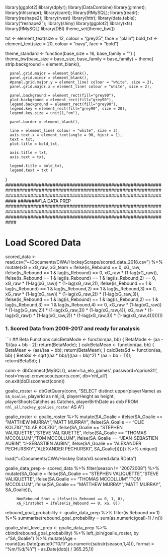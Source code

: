 ############################################################################################################################################################################
library(ggplot2);library(dplyr); library(DataCombine)
library(glmnet); library(nhlscrapr); library(caret); library(RMySQL); library(readr); library(reshape2); library(rvest)
library(httr); library(data.table); library("reshape2");
library(shiny)
library(ggplot2)
library(xts)
library(RMySQL)
library(DBI)
theme_set(theme_bw())


txt <- element_text(size = 12, colour = "grey25", face = "plain")
bold_txt <- element_text(size = 20, colour = "navy", face = "bold")

theme_standard <- function(base_size = 16, base_family = "") {
  theme_bw(base_size = base_size, base_family = base_family) +
    theme(
      strip.background = element_blank(), 
      
      panel.grid.major = element_blank(), 
      panel.grid.minor = element_blank(),
      #panel.grid.major.y = element_line( colour = "white", size = 2), 
      panel.grid.major.x = element_line( colour = "white", size = 2), 
      
      panel.background = element_rect(fill="grey90"),
      plot.background = element_rect(fill="grey90"),
      legend.background = element_rect(fill="grey90"),
      legend.key = element_rect(fill="grey90", size = 20),
      legend.key.size = unit(1,"cm"),
      
      panel.border = element_blank(), 
      
      line = element_line( colour = "white", size = 2),
      axis.text.x = element_text(angle = 90, hjust = 1),
      text = txt, 
      plot.title = bold_txt, 
      
      axis.title = txt, 
      axis.text = txt, 
      
      legend.title = bold_txt, 
      legend.text = txt ) 
}
############################################################################################################################################################################
########1.A DATA PREP
############################################################################################################################################################################

# Load Scored Data
scored_data <- read.csv("~/Documents/CWA/HockeyScrape/scored_data_2018.csv") %>%
  mutate(xG = xG_raw,
         xG_team = ifelse(is_Rebound == 0, xG_raw,
                          ifelse(is_Rebound == 1 & lag(is_Rebound) == 0, xG_raw * (1-lag(xG_raw)),
                                 ifelse(is_Rebound == 1 & lag(is_Rebound) == 1 & lag(is_Rebound,2) == 0,
                                        xG_raw * (1-lag(xG_raw)) * (1-lag(xG_raw,2)),
                                        ifelse(is_Rebound == 1 & lag(is_Rebound) == 1 & lag(is_Rebound,2) == 1 & lag(is_Rebound,3) == 0,
                                               xG_raw * (1-lag(xG_raw)) * (1-lag(xG_raw,2)) * (1-lag(xG_raw,3)),
                                               ifelse(is_Rebound == 1 & lag(is_Rebound) == 1 & lag(is_Rebound,2) == 1 & lag(is_Rebound,3) == 1 & lag(is_Rebound,4) == 0,
                                                      xG_raw * (1-lag(xG_raw)) * (1-lag(xG_raw,2)) * (1-lag(xG_raw,3)) * (1-lag(xG_raw,4)),
                                                      xG_raw * (1-lag(xG_raw)) * (1-lag(xG_raw,2)) * (1-lag(xG_raw,3)) * (1-lag(xG_raw,4))))))))



### 1. Scored Data from 2009-2017 and ready for analysis

```r

## Beta Functions
calcBetaMode <- function(aa, bb) { BetaMode <- (aa - 1)/(aa + bb - 2); return(BetaMode); }
calcBetaMean <- function(aa, bb) { BetaMean <- (aa)/(aa + bb); return(BetaMean); }
calcBetaSd   <- function(aa, bb) { BetaSd <- sqrt((aa * bb)/(((aa + bb)^2) * (aa + bb + 1))); return(BetaSd); }

conn <- dbConnect(MySQL(), user='ca_elo_games', password='cprice31!',
                  host='mysql.crowdscoutsports.com', db='nhl_all')
on.exit(dbDisconnect(conn))

goalie_roster <- dbGetQuery(conn, "SELECT distinct upper(playerName) as `SA_Goalie`, playerId as nhl_id, playerHeight as height,  
                            playerShootsCatches as Catches, playerBirthDate as dob FROM `nhl_all`.`hockey_goalies_roster` AS A")


goalie_roster <- goalie_roster %>%
  mutate(SA_Goalie = ifelse(SA_Goalie == "MATTHEW MURRAY","MATT MURRAY",
                            ifelse(SA_Goalie == "OLIE KOLZIG","OLAF KOLZIG",
                                   ifelse(SA_Goalie == "STEPHEN VALIQUETTE","STEVE VALIQUETTE",
                                          ifelse(SA_Goalie == "THOMAS MCCOLLUM","TOM MCCOLLUM",
                                                 ifelse(SA_Goalie == "JEAN-SEBASTIEN AUBIN", "J-SEBASTIEN AUBIN",
                                                        ifelse(SA_Goalie == "ALEXANDER PECHURSKIY","ALEXANDER PECHURSKI",
                                                               SA_Goalie))))))) %>%
  unique()


load("~/Documents/CWA/Hockey Data/xG.scored.data.RData")

goalie_data_prep <- scored_data %>%
  filter(season != "20072008") %>%
  mutate(SA_Goalie = ifelse(SA_Goalie == "STEPHEN VALIQUETTE","STEVE VALIQUETTE",
                            ifelse(SA.Goalie == "THOMAS MCCOLLUM","TOM MCCOLLUM",
                                   ifelse(SA_Goalie == "MATTHEW MURRAY","MATT MURRAY",
                                          SA_Goalie))),

         NonRebound_Shot = ifelse(is_Rebound == 0, 1, 0),
         xG_FirstShot = ifelse(is_Rebound == 0, xG, 0)) 

rebound_goal_probability <- goalie_data_prep %>% 
  filter(is.Rebound == 1) %>%
  summarise(rebound_goal_probability = sum(as.numeric(goal)-1) / n())

goalie_shot_level_prep <- goalie_data_prep %>%
  cbind(rebound_goal_probability) %>%
  left_join(goalie_roster, by ="SA_Goalie") %>%
  mutate(Age = round((as.Date(paste0("10/1/",as.numeric(substr(season,1,4))), format = "%m/%d/%Y") - as.Date(dob)) / 365.25,1)) 


